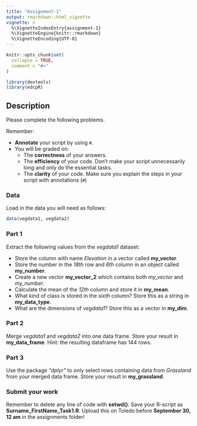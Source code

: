 ```yaml
---
title: "Assignment-1"
output: rmarkdown::html_vignette
vignette: >
  %\VignetteIndexEntry{assignment-1}
  %\VignetteEngine{knitr::rmarkdown}
  %\VignetteEncoding{UTF-8}
---
```


```r
knitr::opts_chunk$set(
  collapse = TRUE,
  comment = "#>"
)

library(devtools)
library(edcpR)

```

## Description

Please complete the following problems.

Remember:

- **Annotate** your script by using `#`.
- You will be graded on:
  - The **correctness** of your answers.
  - The **efficiency** of your code. Don't make your script unnecessarily long and only do the essential tasks.
  - The **clarity** of your code. Make sure you explain the steps in your script with annotations (`#`)

### Data

Load in the data you will need as follows:

```r
data(vegdata1, vegdata2)
```



### Part 1

Extract the following values from the *vegdata1* dataset: 

- Store the column with name *Elevation* in a vector called **my_vector**.
- Store the number in the *18th* row and *6th* column in an object called **my_number**.
- Create a new vector **my_vector_2** which contains both *my_vector* and *my_number*.
- Calculate the mean of the *12th* column and store it in **my_mean**.
- What kind of class is stored in the *sixth* column? Store this as a string in **my_data_type**.
- What are the dimensions of *vegdata1*? Store this as a vector in **my_dim**.

### Part 2

Merge *vegdata1* and *vegdata2* into one data frame. Store your result in **my_data_frame**. Hint: the resulting dataframe has 144 rows.

### Part 3

Use the package *"dplyr"* to only select rows containing data from *Grassland* from your merged data frame. Store your result in **my_grassland**. 

### Submit your work

Remember to delete any line of code with **setwd()**. Save your R-script as **Surname_FirstName_Task1.R**. Upload this on Toledo before **September 30, 12 am** in the assignments folder!
